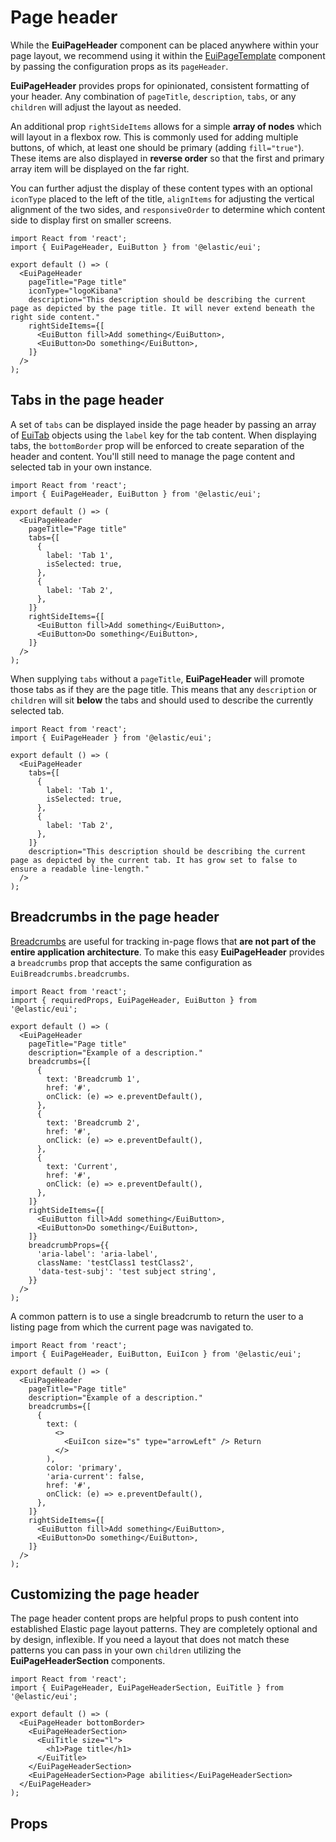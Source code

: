 # Page header

While the **EuiPageHeader** component can be placed anywhere within your page layout, we recommend using it within the [EuiPageTemplate](../templates/page-template/index.mdx) component by passing the configuration props as its `pageHeader`.

**EuiPageHeader** provides props for opinionated, consistent formatting of your header. Any combination of `pageTitle`, `description`, `tabs`, or any `children` will adjust the layout as needed.

An additional prop `rightSideItems` allows for a simple **array of nodes** which will layout in a flexbox row. This is commonly used for adding multiple buttons, of which, at least one should be primary (adding `fill="true"`). These items are also displayed in **reverse order** so that the first and primary array item will be displayed on the far right.

You can further adjust the display of these content types with an optional `iconType` placed to the left of the title, `alignItems` for adjusting the vertical alignment of the two sides, and `responsiveOrder` to determine which content side to display first on smaller screens.

```tsx interactive
import React from 'react';
import { EuiPageHeader, EuiButton } from '@elastic/eui';

export default () => (
  <EuiPageHeader
    pageTitle="Page title"
    iconType="logoKibana"
    description="This description should be describing the current page as depicted by the page title. It will never extend beneath the right side content."
    rightSideItems={[
      <EuiButton fill>Add something</EuiButton>,
      <EuiButton>Do something</EuiButton>,
    ]}
  />
);
```

## Tabs in the page header

A set of `tabs` can be displayed inside the page header by passing an array of [EuiTab](../containers/tabs/index.mdx) objects using the `label` key for the tab content. When displaying tabs, the `bottomBorder` prop will be enforced to create separation of the header and content. You'll still need to manage the page content and selected tab in your own instance.

```tsx interactive
import React from 'react';
import { EuiPageHeader, EuiButton } from '@elastic/eui';

export default () => (
  <EuiPageHeader
    pageTitle="Page title"
    tabs={[
      {
        label: 'Tab 1',
        isSelected: true,
      },
      {
        label: 'Tab 2',
      },
    ]}
    rightSideItems={[
      <EuiButton fill>Add something</EuiButton>,
      <EuiButton>Do something</EuiButton>,
    ]}
  />
);
```

When supplying `tabs` without a `pageTitle`, **EuiPageHeader** will promote those tabs as if they are the page title. This means that any `description` or `children` will sit **below** the tabs and should used to describe the currently selected tab.

```tsx interactive
import React from 'react';
import { EuiPageHeader } from '@elastic/eui';

export default () => (
  <EuiPageHeader
    tabs={[
      {
        label: 'Tab 1',
        isSelected: true,
      },
      {
        label: 'Tab 2',
      },
    ]}
    description="This description should be describing the current page as depicted by the current tab. It has grow set to false to ensure a readable line-length."
  />
);
```

## Breadcrumbs in the page header

[Breadcrumbs](../navigation/breadcrumbs.mdx) are useful for tracking in-page flows that **are not part of the entire application architecture**. To make this easy **EuiPageHeader** provides a `breadcrumbs` prop that accepts the same configuration as `EuiBreadcrumbs.breadcrumbs`.

```tsx interactive
import React from 'react';
import { requiredProps, EuiPageHeader, EuiButton } from '@elastic/eui';

export default () => (
  <EuiPageHeader
    pageTitle="Page title"
    description="Example of a description."
    breadcrumbs={[
      {
        text: 'Breadcrumb 1',
        href: '#',
        onClick: (e) => e.preventDefault(),
      },
      {
        text: 'Breadcrumb 2',
        href: '#',
        onClick: (e) => e.preventDefault(),
      },
      {
        text: 'Current',
        href: '#',
        onClick: (e) => e.preventDefault(),
      },
    ]}
    rightSideItems={[
      <EuiButton fill>Add something</EuiButton>,
      <EuiButton>Do something</EuiButton>,
    ]}
    breadcrumbProps={{
      'aria-label': 'aria-label',
      className: 'testClass1 testClass2',
      'data-test-subj': 'test subject string',
    }}
  />
);
```

A common pattern is to use a single breadcrumb to return the user to a listing page from which the current page was navigated to.

```tsx interactive
import React from 'react';
import { EuiPageHeader, EuiButton, EuiIcon } from '@elastic/eui';

export default () => (
  <EuiPageHeader
    pageTitle="Page title"
    description="Example of a description."
    breadcrumbs={[
      {
        text: (
          <>
            <EuiIcon size="s" type="arrowLeft" /> Return
          </>
        ),
        color: 'primary',
        'aria-current': false,
        href: '#',
        onClick: (e) => e.preventDefault(),
      },
    ]}
    rightSideItems={[
      <EuiButton fill>Add something</EuiButton>,
      <EuiButton>Do something</EuiButton>,
    ]}
  />
);
```

## Customizing the page header

The page header content props are helpful props to push content into established Elastic page layout patterns. They are completely optional and by design, inflexible. If you need a layout that does not match these patterns you can pass in your own `children` utilizing the **EuiPageHeaderSection** components.

```tsx interactive
import React from 'react';
import { EuiPageHeader, EuiPageHeaderSection, EuiTitle } from '@elastic/eui';

export default () => (
  <EuiPageHeader bottomBorder>
    <EuiPageHeaderSection>
      <EuiTitle size="l">
        <h1>Page title</h1>
      </EuiTitle>
    </EuiPageHeaderSection>
    <EuiPageHeaderSection>Page abilities</EuiPageHeaderSection>
  </EuiPageHeader>
);
```

## Props


<PropTable definition={docgen.EuiPageHeader} />

<PropTable definition={docgen.EuiPageHeaderContent} />

<PropTable definition={docgen.EuiPageHeaderSection} />
